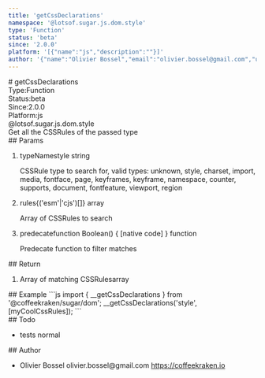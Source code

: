 ```yaml
---
title: 'getCssDeclarations'
namespace: '@lotsof.sugar.js.dom.style'
type: 'Function'
status: 'beta'
since: '2.0.0'
platform: '[{"name":"js","description":""}]'
author: '{"name":"Olivier Bossel","email":"olivier.bossel@gmail.com","url":"https://coffeekraken.io"}'
---
```

<div class="docmap-mdx">
# getCssDeclarations
<div class="_metas">
<div class="_type"><span class="_type-label">Type:</span><span class="_type-value">Function</span></div>
<div class="_status"><span class="_status-label">Status:</span><span class="_status-value -beta">beta</span></div>
<div class="_since"><span class="_since-label">Since:</span><span class="_since-value">2.0.0</span></div>
<div class="_platform"><span class="_platform-label">Platform:</span><span class="_platform-value">js</span></div>
</div>
<div class="_namespace">@lotsof.sugar.js.dom.style</div>
<div class="_description">
Get all the CSSRules of the passed type
</div>
<div class="_params">
## Params
<ol class="_list">
<li class="_item">
<span class="_name">typeName</span><span class="_default">style</span> <span class="_type">string</span>
<p class="_description">CSSRule type to search for&comma; valid types&colon; unknown&comma; style&comma; charset&comma; import&comma; media&comma; fontface&comma; page&comma; keyframes&comma; keyframe&comma; namespace&comma; counter&comma; supports&comma; document&comma; fontfeature&comma; viewport&comma; region</p>
</li>
<li class="_item">
<span class="_name">rules</span><span class="_default">&lcub;&lpar;&apos;esm&apos;&vert;&apos;cjs&apos;&rpar;&lsqb;&rsqb;&rcub;</span> <span class="_type">array</span>
<p class="_description">Array of CSSRules to search</p>
</li>
<li class="_item">
<span class="_name">predecate</span><span class="_default">function Boolean&lpar;&rpar; &lcub; &lsqb;native code&rsqb; &rcub;</span> <span class="_type">function</span>
<p class="_description">Predecate function to filter matches</p>
</li>
</ol>
</div>
<div class="_return">
## Return
<ol class="_list">
<li class="_item">
<span class="_description">Array of matching CSSRules</span><span class="_default"></span><span class="_type">array</span>
</li>
</ol>
</div>
<div class="_examples">
## Example
```js
import { __getCssDeclarations } from '@coffeekraken/sugar/dom';
__getCssDeclarations('style', [myCoolCssRules]);
```
</div>
<div class="_todo">
## Todo
<ul class="_list">
<li class="_item">
<span class="_description">tests</span>
<span class="_priority -normal">normal</span>
</li>
</ul>
</div>
<div class="_author">
## Author
<ul class="_list">
<li class="_item">
<span class="_name">Olivier Bossel</span>
<span class="_email">olivier.bossel@gmail.com</span>
<a href="https://coffeekraken.io" target="_blank" class="_url">https://coffeekraken.io</a>
</li>
</ul>
</div>
</div>